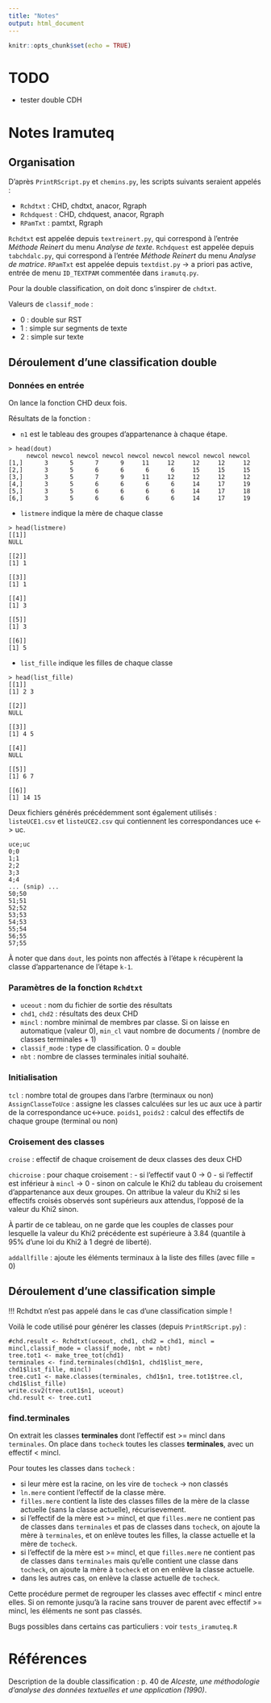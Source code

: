 ```yaml
---
title: "Notes"
output: html_document
---
```


```r
knitr::opts_chunk$set(echo = TRUE)
```


# TODO

- tester double CDH


# Notes Iramuteq

## Organisation

D'après `PrintRScript.py` et `chemins.py`, les scripts suivants seraient appelés :

- `Rchdtxt` : CHD, chdtxt, anacor, Rgraph
- `Rchdquest` : CHD, chdquest, anacor, Rgraph
- `RPamTxt` : pamtxt, Rgraph

`Rchdtxt` est appelée depuis `textreinert.py`, qui correspond à l'entrée *Méthode Reinert* du menu *Analyse de texte*.
`Rchdquest` est appelée depuis `tabchdalc.py`, qui correspond à l'entrée *Méthode Reinert* du menu *Analyse de matrice*.
`RPamTxt` est appelée depuis `textdist.py` -> a priori pas active, entrée de menu `ID_TEXTPAM` commentée dans `iramutq.py`.

Pour la double classification, on doit donc s'inspirer de `chdtxt`.

Valeurs de `classif_mode` : 

- 0 : double sur RST
- 1 : simple sur segments de texte
- 2 : simple sur texte

## Déroulement d'une classification double

### Données en entrée

On lance la fonction CHD deux fois.

Résultats de la fonction : 

- `n1` est le tableau des groupes d'appartenance à chaque étape.

```
> head(dout)
     newcol newcol newcol newcol newcol newcol newcol newcol newcol
[1,]      3      5      7      9     11     12     12     12     12
[2,]      3      5      6      6      6      6     15     15     15
[3,]      3      5      7      9     11     12     12     12     12
[4,]      3      5      6      6      6      6     14     17     19
[5,]      3      5      6      6      6      6     14     17     18
[6,]      3      5      6      6      6      6     14     17     19
```

- `listmere` indique la mère de chaque classe

```
> head(listmere)
[[1]]
NULL

[[2]]
[1] 1

[[3]]
[1] 1

[[4]]
[1] 3

[[5]]
[1] 3

[[6]]
[1] 5
```

- `list_fille` indique les filles de chaque classe

```
> head(list_fille)
[[1]]
[1] 2 3

[[2]]
NULL

[[3]]
[1] 4 5

[[4]]
NULL

[[5]]
[1] 6 7

[[6]]
[1] 14 15
```

Deux fichiers générés précédemment sont également utilisés : `listeUCE1.csv` et `listeUCE2.csv` qui contiennent les correspondances uce <-> uc.

```
uce;uc
0;0
1;1
2;2
3;3
4;4
... (snip) ...
50;50
51;51
52;52
53;53
54;53
55;54
56;55
57;55
```

À noter que dans `dout`, les points non affectés à l'étape `k` récupèrent la classe d'appartenance de l'étape `k-1`.

### Paramètres de la fonction `Rchdtxt`

- `uceout` : nom du fichier de sortie des résultats
- `chd1`, `chd2` : résultats des deux CHD
- `mincl` : nombre minimal de membres par classe. Si on laisse en automatique (valeur 0), `min_cl` vaut nombre de documents / (nombre de classes terminales + 1)
- `classif_mode` : type de classification. 0 = double
- `nbt` : nombre de classes terminales initial souhaité. 


### Initialisation

`tcl` : nombre total de groupes dans l'arbre (terminaux ou non)
`AssignClasseToUce` : assigne les classes calculées sur les uc aux uce à partir de la correspondance uc<->uce.
`poids1`, `poids2` : calcul des effectifs de chaque groupe (terminal ou non)

### Croisement des classes

`croise` : effectif de chaque croisement de deux classes des deux CHD

`chicroise` : pour chaque croisement :
- si l'effectif vaut 0 -> 0
- si l'effectif est inférieur à `mincl` -> 0
- sinon on calcule le Khi2 du tableau du croisement d'appartenance aux deux groupes. On attribue la valeur du Khi2 si les effectifs croisés observés sont supérieurs aux attendus, l'opposé de la valeur du Khi2 sinon.

À partir de ce tableau, on ne garde que les couples de classes pour lesquelle la valeur du Khi2 précédente est supérieure à 3.84 (quantile à 95% d'une loi du Khi2 à 1 degré de liberté).

`addallfille` : ajoute les éléments terminaux à la liste des filles (avec fille = 0)






## Déroulement d'une classification simple

!!! Rchdtxt n'est pas appelé dans le cas d'une classification simple !

Voilà le code utilisé pour générer les classes (depuis `PrintRScript.py`) :

```
#chd.result <- Rchdtxt(uceout, chd1, chd2 = chd1, mincl = mincl,classif_mode = classif_mode, nbt = nbt)
tree.tot1 <- make_tree_tot(chd1)
terminales <- find.terminales(chd1$n1, chd1$list_mere, chd1$list_fille, mincl)
tree.cut1 <- make.classes(terminales, chd1$n1, tree.tot1$tree.cl, chd1$list_fille)
write.csv2(tree.cut1$n1, uceout)
chd.result <- tree.cut1
```

### find.terminales

On extrait les classes **terminales** dont l'effectif est >= mincl dans `terminales`. On place dans `tocheck` toutes les classes **terminales**, avec un effectif < mincl.

Pour toutes les classes dans `tocheck` : 

- si leur mère est la racine, on les vire de `tocheck` -> non classés
- `ln.mere` contient l'effectif de la classe mère. 
- `filles.mere` contient la liste des classes filles de la mère de la classe actuelle (sans la classe actuelle), récurisevement.
- si l'effectif de la mère est >= mincl, et que `filles.mere` ne contient pas de classes dans `terminales` et pas de classes dans `tocheck`, on ajoute la mère à `terminales`, et on enlève toutes les filles, la classe actuelle et la mère de `tocheck`.
- si l'effectif de la mère est >= mincl, et que `filles.mere` ne contient pas de classes dans `terminales` mais qu'elle contient une classe dans `tocheck`, on ajoute la mère à `tocheck` et on en enlève la classe actuelle.
- dans les autres cas, on enlève la classe actuelle de `tocheck`.

Cette procédure permet de regrouper les classes avec effectif < mincl entre elles. Si on remonte jusqu'à la racine sans trouver de parent avec effectif >= mincl, les éléments ne sont pas classés.

Bugs possibles dans certains cas particuliers : voir `tests_iramuteq.R`




# Références

Description de la double classification : p. 40 de *Alceste, une méthodologie d'analyse des données textuelles et une application (1990)*.

